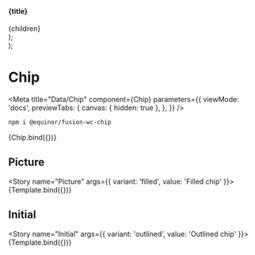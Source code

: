 


  <section>
    <h4>{title}</h4>
    <div style={{ display: 'flex', gap: '10px' }}>{children}</div>
  </section>
);

  <div>
    <Container title="Sizes">
      <fwc-chip size="small" {...props} />
      <fwc-chip size="medium" {...props} />
      <fwc-chip size="large" {...props} />
    </Container>
    <Container title="Colors">
      <fwc-chip color="primary" {...props} />
      <fwc-chip color="secondary" {...props} />
      <fwc-chip color="success" {...props} />
      <fwc-chip color="danger" {...props} />
      <fwc-chip color="warning" {...props} />
      <fwc-chip color="disabled" {...props} />
    </Container>
    <Container title="Custom Colors">
      <fwc-chip style={{ '--fwc-chip-base-color': '#495057' }} {...props} />
      <fwc-chip style={{ '--fwc-chip-base-color': '#ffc6ff', '--fwc-chip-ink-color': '#000' }} {...props} />
      <fwc-chip style={{ '--fwc-chip-fill-color': '#1d3557', '--fwc-chip-ink-color': '#ffc8dd' }} {...props} />
    </Container>
    <Container title="Icon">
      <fwc-chip size="small" icon="settings" {...props} />
      <fwc-chip size="medium" icon="settings" {...props} />
      <fwc-chip size="large" icon="settings" {...props} />
    </Container>
    <Container title="Clickable">
      <fwc-chip color="primary" clickable {...props} />
      <fwc-chip color="secondary" clickable {...props} />
      <fwc-chip color="success" clickable {...props} />
      <fwc-chip color="danger" clickable {...props} />
      <fwc-chip color="warning" clickable {...props} />
      <fwc-chip color="disabled" clickable {...props} />
    </Container>
    <Container title="Removeable">
      <fwc-chip size="small" removeable {...props} />
      <fwc-chip size="medium" removeable {...props} />
      <fwc-chip size="large" removeable {...props} />
    </Container>
    <Container title="Disabled">
      <fwc-chip clickable disabled {...props} />
    </Container>
  </div>
);

# Chip

<Meta
  title="Data/Chip"
  component={Chip}
  parameters={{
    viewMode: 'docs',
    previewTabs: {
      canvas: { hidden: true },
    },
  }}
/>

```sh
npm i @equinor/fusion-wc-chip
```

<Canvas>
  <Story name="Default" args={{ label: 'chip' }} parameters={{ chromatic: { disableSnapshot: true } }}>
    {Chip.bind({})}
  </Story>
</Canvas>

<ArgsTable story="Default" />

## Picture

<Story name="Picture" args={{ variant: 'filled', value: 'Filled chip' }}>
  {Template.bind({})}
</Story>

## Initial

<Story name="Initial" args={{ variant: 'outlined', value: 'Outlined chip' }}>
  {Template.bind({})}
</Story>
